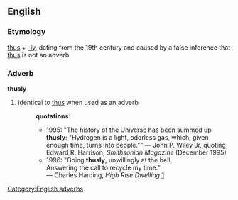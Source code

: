 ==English==
=== Etymology ===
[[thus]] + [[-ly]], dating from the 19th century and caused by a false inference that [[thus]] is not an adverb
===Adverb===
[[Category:English adverbs]]
'''thusly'''
# identical to [[thus]] when used as an adverb
#:'''quotations''':
#:*1995: "The history of the Universe has been summed up '''thusly''': "Hydrogen is a light, odorless gas, which, given enough time, turns into people."" &mdash; John P. Wiley Jr, quoting Edward R. Harrison, ''Smithsonian Magazine'' (December 1995)
#:*1996: "Going '''thusly''', unwillingly at the bell,<br>Answering the call to recycle my time."<br> &mdash; Charles Harding, ''High Rise Dwelling'' [http://www.poetry.com/poets/CharlesHarding.html]